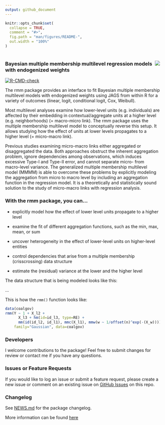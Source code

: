 ```yaml
---
output: github_document
---
```


<!-- README.md is generated from README.Rmd. Please edit that file -->

```r
knitr::opts_chunk$set(
  collapse = TRUE,
  comment = "#>",
  fig.path = "man/figures/README-",
  out.width = "100%"
)
```

# <img src="man/figures/rmm-hexagon.png" align="right" />

### Bayesian multiple membership multilevel regression models with endogenized weights

<!-- badges: start -->
[![R-CMD-check](https://github.com/benrosche/rmm/workflows/R-CMD-check/badge.svg)](https://github.com/benrosche/rmm/actions)
<!-- badges: end -->

The rmm package provides an interface to fit Bayesian multiple membership multilevel models with endogenized weights using JAGS from within R for a variety of outcomes (linear, logit, conditional logit, Cox, Weibull).

Most multilevel analyses examine how lower-level units (e.g. individuals) are affected by their embedding in contextual/aggregate units at a higher level (e.g. neighborhoods) (= macro-micro link). The rmm package uses the multiple membership multilevel model to conceptually reverse this setup. It allows studying how the effect of units at lower levels propagates to a higher level (= micro-macro link).

Previous studies examining micro-macro links either aggregated or disaggregated the data. Both approaches obstruct the inherent aggregation problem, ignore dependencies among observations, which induces excessive Type-I and Type-II error, and cannot separate micro- from macro-level variance. The generalized multiple membership multilevel model (MMMM) is able to overcome these problems by explicitly modeling the aggregation from micro to macro level by including an aggregation function in the regression model. It is a theoretically and statistically sound solution to the study of micro-macro links with regression analysis.

### With the **rmm** package, you can...

- explicitly model how the effect of lower level units propagate to a higher level

- examine the fit of different aggregation functions, such as the min, max, mean, or sum

- uncover heterogeneity in the effect of lower-level units on higher-level entities

- control dependencies that arise from a multiple membership (crisscrossing) data structure

- estimate the (residual) variance at the lower and the higher level

The data structure that is being modeled looks like this:

...

This is how the ```rmm()``` function looks like:

``` r 
data(coalgov)
rmm(Y ~ 1 + X_l2 + 
      X_l3 + hm(id=id_l3, type=RE) +
      mm(id(id_l2, id_l1), mmc(X_l1), mmw(w ~ 1/offset(n)^exp(-(X_w)))), 
    family="Gaussian", data=coalgov)
```

### Developers

I welcome contributions to the package! Feel free to submit changes for review or contact me if you have any questions.

### Issues or Feature Requests
If you would like to log an issue or submit a feature request, please create a new issue or comment on an existing issue on [GitHub Issues](https://github.com/benrosche/rmm/issues) on this repo.

### Changelog
See [NEWS.md](https://github.com/benrosche/rmm/news/index.html) for the package changelog.

More information can be found [here](http://benrosche.com/projects/rmm/)
